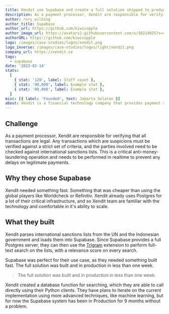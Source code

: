 ```yaml
---
title: Xendit use Supabase and create a full solution shipped to production in less than one week.
description: As a payment processor, Xendit are responsible for verifying that all transactions are legal.
author: rory_wilding
author_title: Supabase
author_url: https://github.com/kiwicopple
author_image_url: https://avatars2.githubusercontent.com/u/10214025?s=400&u=c6775be2ae667e2acae3ccd347fed62bb3f5b3e7&v=4
authorURL: https://github.com/kiwicopple
logo: /images/case-studies/logos/xendit.png
logo_inverse: /images/case-studies/logos/light/xendit.png
company_url: https://xendit.co
tags:
  - supabase
date: '2023-02-14'
stats:
  [
    { stat: '120', label: Staff count },
    { stat: '00,000', label: Example stat },
    { stat: '00,000', label: Example stat },
  ]
misc: [{ label: 'Founded', text: Jakarta Selatan }]
about: Xendit is a financial technology company that provides payment solutions and simplifies the payment process for businesses in Indonesia, the Philippines, and Southeast Asia, from SMEs and e-commerce startups to large enterprises.
---
```


## Challenge

As a payment processor, Xendit are responsible for verifying that all transactions are legal. Any transactions which are suspicions must be verified against a strict set of criteria, and the parties involved need to be checked against international sanctions lists. This is a critical anti-money-laundering operation and needs to be performed in realtime to prevent any delays on legitimate payments.

## Why they chose Supabase

Xendit needed something fast. Something that was cheaper than using the global players like Worldcheck or Refinitiv. Xendit already uses Postgres for a lot of their critical infrastructure, and so Xendit team are familiar with the technology and comfortable in it's ability to scale.

## What they built

Xendit parses international sanctions lists from the UN and the Indonesian government and loads them into Supabase. Since Supabase provides a full Postgres server, they can then use the [Trigram](https://www.postgresql.org/docs/current/pgtrgm.html) extension to perform full-text search on the lists, with a relevance score on every search.

Supabase was perfect for their use case, as they needed something built fast. The full solution was built and in production in less than one week.

> The full solution was built and in production in less than one week.

Xendit created a database function for searching, which they are able to call directly using their Python clients. They have plans to iterate on the current implementation using more advanced techniques, like machine learning, but for now the Supabase system has been in Production for 9 months without a problem.
